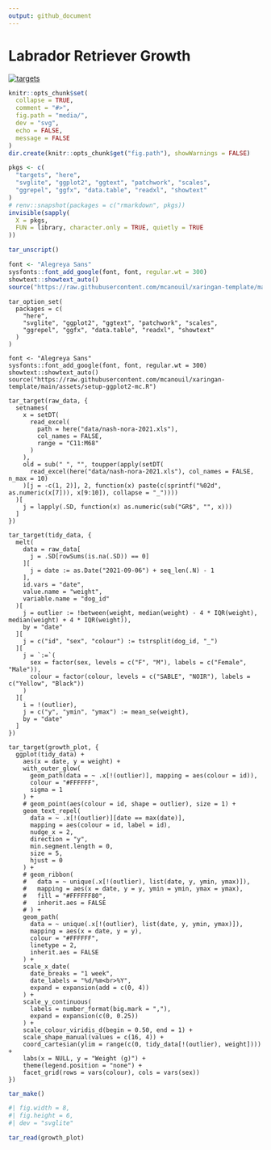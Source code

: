 ```yaml
---
output: github_document
---
```


<!-- README.md is generated from README.Rmd. Please edit that file -->

# Labrador Retriever Growth


<!-- badges: start -->
[![targets](https://github.com/mcanouil/labrador-retriever-growth/actions/workflows/render-readme.yaml/badge.svg)](https://github.com/mcanouil/labrador-retriever-growth/actions/workflows/render-readme.yaml)
<!-- badges: end -->

```r
knitr::opts_chunk$set(
  collapse = TRUE,
  comment = "#>",
  fig.path = "media/",
  dev = "svg",
  echo = FALSE,
  message = FALSE
)
dir.create(knitr::opts_chunk$get("fig.path"), showWarnings = FALSE)

pkgs <- c(
  "targets", "here",
  "svglite", "ggplot2", "ggtext", "patchwork", "scales",
  "ggrepel", "ggfx", "data.table", "readxl", "showtext"
)
# renv::snapshot(packages = c("rmarkdown", pkgs))
invisible(sapply(
  X = pkgs,
  FUN = library, character.only = TRUE, quietly = TRUE
))

tar_unscript()

font <- "Alegreya Sans"
sysfonts::font_add_google(font, font, regular.wt = 300)
showtext::showtext_auto()
source("https://raw.githubusercontent.com/mcanouil/xaringan-template/main/assets/setup-ggplot2-mc.R")
```

```targets
tar_option_set(
  packages = c(
    "here",
    "svglite", "ggplot2", "ggtext", "patchwork", "scales",
    "ggrepel", "ggfx", "data.table", "readxl", "showtext"
  )
)

font <- "Alegreya Sans"
sysfonts::font_add_google(font, font, regular.wt = 300)
showtext::showtext_auto()
source("https://raw.githubusercontent.com/mcanouil/xaringan-template/main/assets/setup-ggplot2-mc.R")
```

```targets
tar_target(raw_data, {
  setnames(
    x = setDT(
      read_excel(
        path = here("data/nash-nora-2021.xls"),
        col_names = FALSE,
        range = "C11:M68"
      )
    ),
    old = sub(" ", "", toupper(apply(setDT(
      read_excel(here("data/nash-nora-2021.xls"), col_names = FALSE, n_max = 10)
    )[j = -c(1, 2)], 2, function(x) paste(c(sprintf("%02d", as.numeric(x[7])), x[9:10]), collapse = "_"))))
  )[
    j = lapply(.SD, function(x) as.numeric(sub("GR$", "", x)))
  ]
})
```

```targets
tar_target(tidy_data, {
  melt(
    data = raw_data[
      j = .SD[rowSums(is.na(.SD)) == 0]
    ][
      j = date := as.Date("2021-09-06") + seq_len(.N) - 1
    ],
    id.vars = "date",
    value.name = "weight",
    variable.name = "dog_id"
  )[
    j = outlier := !between(weight, median(weight) - 4 * IQR(weight), median(weight) + 4 * IQR(weight)),
    by = "date"
  ][
    j = c("id", "sex", "colour") := tstrsplit(dog_id, "_")
  ][
    j = `:=`(
      sex = factor(sex, levels = c("F", "M"), labels = c("Female", "Male")),
      colour = factor(colour, levels = c("SABLE", "NOIR"), labels = c("Yellow", "Black"))
    )
  ][
    i = !(outlier),
    j = c("y", "ymin", "ymax") := mean_se(weight),
    by = "date"
  ]
})
```

```targets
tar_target(growth_plot, {
  ggplot(tidy_data) +
    aes(x = date, y = weight) +
    with_outer_glow(
      geom_path(data = ~ .x[!(outlier)], mapping = aes(colour = id)),
      colour = "#FFFFFF",
      sigma = 1
    ) +
    # geom_point(aes(colour = id, shape = outlier), size = 1) +
    geom_text_repel(
      data = ~ .x[!(outlier)][date == max(date)],
      mapping = aes(colour = id, label = id),
      nudge_x = 2,
      direction = "y",
      min.segment.length = 0,
      size = 5,
      hjust = 0
    ) +
    # geom_ribbon(
    #   data = ~ unique(.x[!(outlier), list(date, y, ymin, ymax)]),
    #   mapping = aes(x = date, y = y, ymin = ymin, ymax = ymax),
    #   fill = "#FFFFFF80",
    #   inherit.aes = FALSE
    # ) +
    geom_path(
      data = ~ unique(.x[!(outlier), list(date, y, ymin, ymax)]),
      mapping = aes(x = date, y = y),
      colour = "#FFFFFF",
      linetype = 2,
      inherit.aes = FALSE
    ) +
    scale_x_date(
      date_breaks = "1 week",
      date_labels = "%d/%m<br>%Y",
      expand = expansion(add = c(0, 4))
    ) +
    scale_y_continuous(
      labels = number_format(big.mark = ","),
      expand = expansion(c(0, 0.25))
    ) +
    scale_colour_viridis_d(begin = 0.50, end = 1) +
    scale_shape_manual(values = c(16, 4)) +
    coord_cartesian(ylim = range(c(0, tidy_data[!(outlier), weight]))) +
    labs(x = NULL, y = "Weight (g)") +
    theme(legend.position = "none") +
    facet_grid(rows = vars(colour), cols = vars(sex))
})
```

```r
tar_make()
```

```r
#| fig.width = 8,
#| fig.height = 6,
#| dev = "svglite"

tar_read(growth_plot)
```